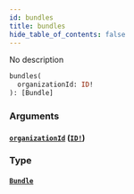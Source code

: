 ```yaml
---
id: bundles
title: bundles
hide_table_of_contents: false
---
```



No description

```graphql
bundles(
  organizationId: ID!
): [Bundle]
```


### Arguments

#### [`organizationId`](#) ([`ID!`](/swapi/scalars/id))




### Type

#### [`Bundle`](/swapi/objects/bundle)
